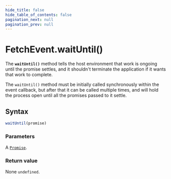 ```yaml
---
hide_title: false
hide_table_of_contents: false
pagination_next: null
pagination_prev: null
---
```

# FetchEvent.waitUntil()


The **`waitUntil()`** method tells the host environment that work is ongoing until the promise settles, and it shouldn't terminate
the application if it wants that work to complete.

The `waitUntil()` method must be initially called synchronously within the event callback,
but after that it can be called multiple times, and will hold the process open until all the promises passed to it
settle.

## Syntax

```js
waitUntil(promise)
```

### Parameters

A [`Promise`](../../Promise/Promise.mdx).

### Return value

None `undefined`.
